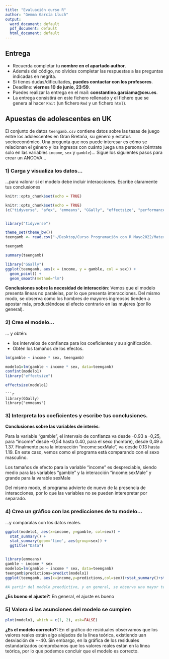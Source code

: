 ```yaml
---
title: "Evaluación curso R"
author: "Gemma García Lluch"
output:
  word_document: default
  pdf_document: default
  html_document: default
---
```


## Entrega

* Recuerda completar tu **nombre en el apartado author**.
* Además del código, no olvides completar las respuestas a las preguntas indicadas en negrita.
* Si tienes dudas/dificultades, **puedes contactar con los profesores**.
* Deadline: **viernes 10 de junio, 23:59**.
* Puedes realizar la entrega en el mail: **constantino.garciama@ceu.es**.
* La entrega consistirá en este fichero rellenado y el fichero que se genera al hacer `Knit` 
(un fichero `Rmd` y un fichero `html`).

## Apuestas de adolescentes en UK
El conjunto de datos `teengamb.csv` contiene datos sobre las
tasas de juego entre los adolescentes en Gran Bretaña, su género y estatus
socioeconómico. Una pregunta que nos puede interesar es cómo se relacionan el
género y los ingresos con cuánto juega una persona (céntrate solo en las
variables `income`, `sex` y `gamble`)... Sigue los siguientes pasos para crear un 
ANCOVA...


### 1) Carga y visualiza los datos...
...para valorar si el modelo debe incluir interacciones. Escribe claramente tus conclusiones
```r
knitr::opts_chunk$set(echo = TRUE)
```

```r


knitr::opts_chunk$set(echo = TRUE)
(c("tidyverse", "afex", "emmeans", "GGally", "effectsize", "performance", "see", "qqplotr"))


library("tidyverse")

theme_set(theme_bw())
teengamb <- read.csv("~/Desktop/Curso Programación con R Mayo2022/Material evaluación/MATERIAL EVALUACIÓN/teengamb.csv")

teengamb

summary(teengamb)

library("GGally")
ggplot(teengamb, aes(x = income, y = gamble, col = sex)) +
  geom_point() + 
  geom_smooth(method="lm")
```


**Conclusiones sobre la necesidad de interacción**:
Vemos que el modelo presenta líneas no paralelas, por lo que presenta interacciones. Del mismo modo, se observa como los hombres de mayores ingreosos tienden a apostar más, produciéndose el efecto contrario en las mujeres (por llo general).

### 2) Crea el modelo...
... y obtén:

* los intervalos de confianza para los coeficientes y su significación.
* Obtén los tamaños de los efectos. 

```r
lm(gamble ~ income * sex, teengamb)

modelo1=lm(gamble ~ income * sex, data=teengamb)
confint(modelo1)
library("effectsize")

effectsize(modelo1)


```

```
```r


library(GGally)
library("emmeans")

```

### 3) Interpreta los coeficientes y escribe tus conclusiones.
**Conclusiones sobre las variables de interés**:

Para la variable "gamble", el intervalo de confianza va desde -0.93 a -0,25, para "income" desde -0,54 hasta 0.40, para el sexo (hombre), desde 0,49 a 1.37. Finalmente para la interacción "income:sexMale", va desde 0.13 hasta 1.19. En este caso, vemos como el programa está comparando con el sexo masculino.

Los tamaños de efecto para la variable "income" es despreciable, siendo medio para las variables "gamble" y la interacción "income:sexMale" y grande para la varable sexMale

Del mismo modo, el programa advierte de nuevo de la presencia de interacciones, por lo que las variables no se pueden interepretar por separado.


### 4) Crea un gráfico con las predicciones de tu modelo...
...y compáralas con los datos reales. 

```r

ggplot(modelo1, aes(x=income, y=gamble, col=sex)) + 
  stat_summary() + 
  stat_summary(geom='line', aes(group=sex)) + 
  ggtitle("Data")


library(emmeans)
gamble ~ income * sex
modelo1=lm(gamble ~ income * sex, data=teengamb)
teengamb$predictions=predict(modelo1)
ggplot(teengamb, aes(x=income,y=predictions,col=sex))+stat_summary()+stat_summary(geom = 'line',aes(group=sex))

#A partir del modelo preodictivo, y en general, se observa una mayor tendencia de los hombres de mayores ingreos a apostar más, produciéndose el efecto contrario en las mujeres. 


```

**¿Es bueno el ajuste?:**
En general, el ajuste es bueno

### 5) Valora si las asunciones del modelo se cumplen

```r

plot(modelo1, which = c(1, 2), ask=FALSE)

```

**¿Es el modelo correcto?:**
En el gráfico de residuales observamos que los valores reales están algo alejados de la línea teórica, existiendo uan desviación de +-40. Sin embargo, en la gráfica de los residuales estandarizados comprobamos que los valores reales están en la línea teórica, por lo que podemos concluir que el modelo es correcto.


